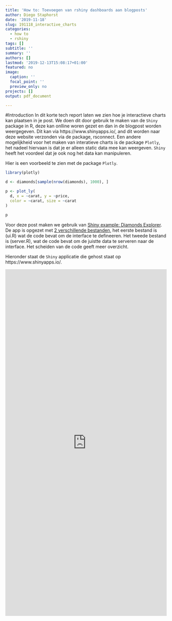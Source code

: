 ```yaml
---
title: 'How to: Toevoegen van rshiny dashboards aan blogposts'
author: Diego Staphorst
date: '2019-11-18'
slug: 191118_interactive_charts
categories:
  - how to
  - rshiny
tags: []
subtitle: ''
summary: ''
authors: []
lastmod: '2019-12-13T15:08:17+01:00'
featured: no
image:
  caption: ''
  focal_point: ''
  preview_only: no
projects: []
output: pdf_document

---
```

#Introduction
In dit korte tech report laten we zien hoe je interactieve charts kan plaatsen in je post. We doen dit door gebruik te maken van de `Shiny` package in R, deze kan onlline woren gezet en dan in de blogpost worden weergegeven. Dit kan via https://www.shinyapps.io/, and dit worden naar deze website verzonden via de package, rsconnect. Een andere mogelijkheid voor het maken van interatieve charts is de package `Plotly`, het nadeel hiervaan is dat je er alleen static data mee kan weergeven. `Shiny` heeft het voordeel dat je ook nog het data kan manipuleren.

Hier is een voorbeeld te zien met de package `Plotly`.
```r
library(plotly)

d <- diamonds[sample(nrow(diamonds), 1000), ]

p <- plot_ly(
  d, x = ~carat, y = ~price,
  color = ~carat, size = ~carat
)

p
```



Voor deze post maken we gebruik van [Shiny example: Diamonds Explorer](https://gist.github.com/jcheng5/3239667). De app is opgezet met [2 verschillende bestanden](https://shiny.rstudio.com/articles/two-file.html), het eerste bestand is (ui.R) wat de code bevat om de interface te defineeren. Het tweede bestand is (server.R), wat de code bevat om de juistte data te serveren naar de interface. Het scheiden van de code geeft meer overzicht.

Hieronder staat de `Shiny` applicatie die gehost staat op https://www.shinyapps.io/.

<iframe frameborder="no"  src="https://hva-diego.shinyapps.io/shinyapps" style="overflow:hidden;position:relative;width:100%;height:1080px;flex-grow: 1;"> </iframe>

